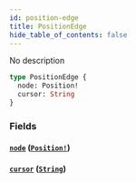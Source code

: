 ```yaml
---
id: position-edge
title: PositionEdge
hide_table_of_contents: false
---
```



No description

```graphql
type PositionEdge {
  node: Position!
  cursor: String
}
```


### Fields

#### [`node`](#) ([`Position!`](/mainnet/api/graphql/objects/position))




#### [`cursor`](#) ([`String`](/mainnet/api/graphql/scalars/string))






